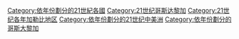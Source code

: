 [[Category:依年份劃分的21世紀各國|Category:依年份劃分的21世紀各國]]
[[Category:21世纪哥斯达黎加|Category:21世纪哥斯达黎加]]
[[Category:21世纪各年加勒比地区|Category:21世纪各年加勒比地区]]
[[Category:依年份劃分的21世纪中美洲|Category:依年份劃分的21世纪中美洲]]
[[Category:依年份劃分的哥斯大黎加|Category:依年份劃分的哥斯大黎加]]